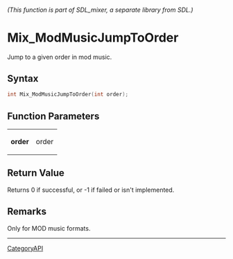 ====== (This function is part of SDL_mixer, a separate library from SDL.) ======
= Mix_ModMusicJumpToOrder =

Jump to a given order in mod music.

== Syntax ==

<syntaxhighlight lang='c'>
int Mix_ModMusicJumpToOrder(int order);
</syntaxhighlight>

== Function Parameters ==

{|
|'''order'''
|order
|}

== Return Value ==

Returns 0 if successful, or -1 if failed or isn't implemented.

== Remarks ==

Only for MOD music formats.

----
[[CategoryAPI]]


